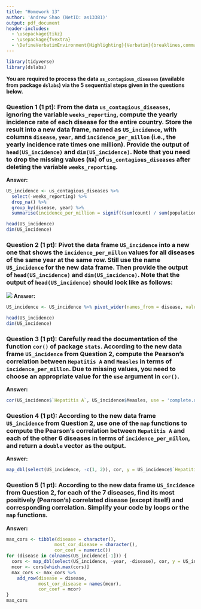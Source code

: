 ```yaml
---
title: "Homework 13"
author: 'Andrew Shao (NetID: as13381)'
output: pdf_document
header-includes: 
  - \usepackage{tikz}
  - \usepackage{fvextra}
  - \DefineVerbatimEnvironment{Highlighting}{Verbatim}{breaklines,commandchars=\\\{\}}
---
```


```r
library(tidyverse)
library(dslabs)
```

**You are required to process the data `us_contagious_diseases` (available from package `dslabs`) via the 5 sequential steps given in the questions below.**

### Question 1 (1 pt): From the data `us_contagious_diseases`, ignoring the variable `weeks_reporting`, compute the yearly incidence rate of each disease for the entire country. Store the result into a new data frame, named as `US_incidence`, with columns `disease`, `year`, and `incidence_per_millon` (i.e., the yearly incidence rate times one million). Provide the output of `head(US_incidence)` and `dim(US_incidence)`. Note that you need to drop the missing values (`NA`) of `us_contagious_diseases` after deleting the variable `weeks_reporting`. 
**Answer:** 
```r
US_incidence <- us_contagious_diseases %>%
  select(-weeks_reporting) %>%
  drop_na() %>%
  group_by(disease, year) %>%
  summarise(incidence_per_million = signif((sum(count) / sum(population)) * 10**6, 3))

head(US_incidence)
dim(US_incidence)
```
### Question 2 (1 pt): Pivot the data frame `US_incidence` into a new one that shows the `incidence_per_millon` values for all diseases of the same year at the same row. Still use  the name `US_incidence` for the new data frame. Then provide the output of `head(US_incidence)` and `dim(US_incidence)`. Note that the output of `head(US_incidence)` should look like as follows:
![](HW13_Q2.png) 
**Answer:** 
```r
US_incidence <- US_incidence %>% pivot_wider(names_from = disease, values_from = incidence_per_million)

head(US_incidence)
dim(US_incidence)
```
### Question 3 (1 pt): Carefully read the documentation of the function `cor()` of package `stats`. According to the new data frame `US_incidence` from Question 2, compute the Pearson's correlation between `Hepatitis A` and `Measles` in terms of `incidence_per_millon`. Due to missing values, you need to choose an appropriate value for the `use` argument in `cor()`.
**Answer:** 
```r
cor(US_incidence$`Hepatitis A`, US_incidence$Measles, use = 'complete.obs')
```
### Question 4 (1 pt): According to the new data frame `US_incidence` from Question 2, use one of the `map` functions to compute the Pearson's correlation between `Hepatitis A` and each of the other 6 diseases in terms of `incidence_per_millon`, and return a `double` vector as the output.
**Answer:** 
```r
map_dbl(select(US_incidence, -c(1, 2)), cor, y = US_incidence$`Hepatitis A`, use = 'na.or.complete')
```
### Question 5 (1 pt): According to the new data frame `US_incidence` from Question 2, for each of the 7 diseases, find its most positively (Pearson's) correlated disease (except itself) and corresponding correlation. Simplify your code by loops or the `map` functions. 
**Answer:** 
```r
max_cors <- tibble(disease = character(),
                  most_cor_disease = character(),
                  cor_coef = numeric())
for (disease in colnames(US_incidence[-1])) {
  cors <- map_dbl(select(US_incidence, -year, -disease), cor, y = US_incidence[disease], use = 'na.or.complete')
  mcor <- cors[which.max(cors)]
  max_cors <- max_cors %>% 
    add_row(disease = disease,
            most_cor_disease = names(mcor),
            cor_coef = mcor)
}
max_cors
```
